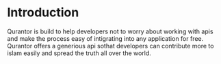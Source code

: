 # Introduction
 
Qurantor is build to help developers not to worry about working with apis and make the process easy of intigrating into any application for free. Qurantor offers a generious api sothat developers can contribute more to islam easily and spread the truth all over the world.